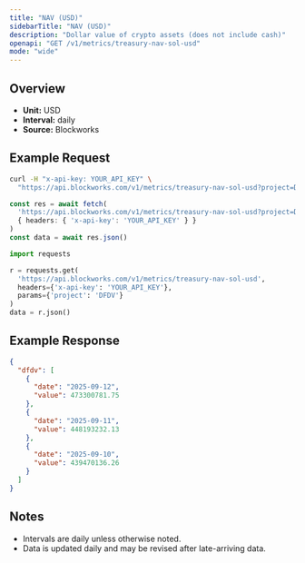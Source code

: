 ```yaml
---
title: "NAV (USD)"
sidebarTitle: "NAV (USD)"
description: "Dollar value of crypto assets (does not include cash)"
openapi: "GET /v1/metrics/treasury-nav-sol-usd"
mode: "wide"
---
```


## Overview

- **Unit:** USD
- **Interval:** daily
- **Source:** Blockworks

## Example Request

<CodeGroup>

```bash cURL
curl -H "x-api-key: YOUR_API_KEY" \
  "https://api.blockworks.com/v1/metrics/treasury-nav-sol-usd?project=DFDV"
```

```typescript TypeScript
const res = await fetch(
  'https://api.blockworks.com/v1/metrics/treasury-nav-sol-usd?project=DFDV',
  { headers: { 'x-api-key': 'YOUR_API_KEY' } }
)
const data = await res.json()
```

```python Python
import requests

r = requests.get(
  'https://api.blockworks.com/v1/metrics/treasury-nav-sol-usd',
  headers={'x-api-key': 'YOUR_API_KEY'},
  params={'project': 'DFDV'}
)
data = r.json()
```

</CodeGroup>

## Example Response

```json
{
  "dfdv": [
    {
      "date": "2025-09-12",
      "value": 473300781.75
    },
    {
      "date": "2025-09-11",
      "value": 448193232.13
    },
    {
      "date": "2025-09-10",
      "value": 439470136.26
    }
  ]
}
```

## Notes
- Intervals are daily unless otherwise noted.
- Data is updated daily and may be revised after late-arriving data.